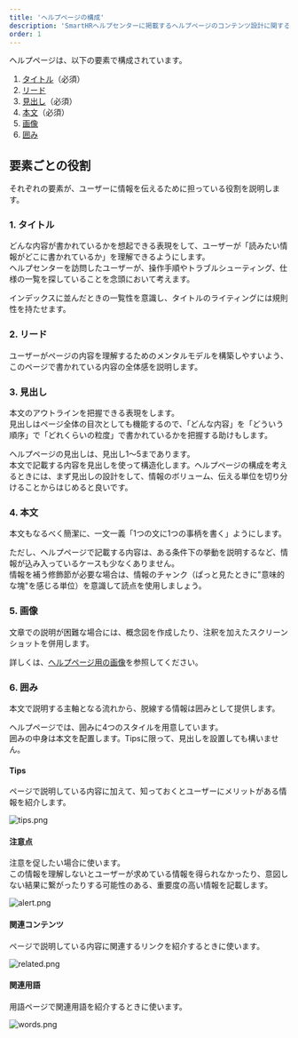 ```yaml
---
title: 'ヘルプページの構成'
description: 'SmartHRヘルプセンターに掲載するヘルプページのコンテンツ設計に関する考え方をまとめています。'
order: 1
---
```


ヘルプページは、以下の要素で構成されています。

1. [タイトル](#h3-0)（必須）
2. [リード](#h3-1)
3. [見出し](#h3-2)（必須）
4. [本文](#h3-3)（必須）
5. [画像](#h3-4)
6. [囲み](#h3-5)

## 要素ごとの役割
それぞれの要素が、ユーザーに情報を伝えるために担っている役割を説明します。

### 1. タイトル
どんな内容が書かれているかを想起できる表現をして、ユーザーが「読みたい情報がどこに書かれているか」を理解できるようにします。  
ヘルプセンターを訪問したユーザーが、操作手順やトラブルシューティング、仕様の一覧を探していることを念頭において考えます。

インデックスに並んだときの一覧性を意識し、タイトルのライティングには規則性を持たせます。

### 2. リード
ユーザーがページの内容を理解するためのメンタルモデルを構築しやすいよう、このページで書かれている内容の全体感を説明します。

### 3. 見出し
本文のアウトラインを把握できる表現をします。  
見出しはページ全体の目次としても機能するので、「どんな内容」を「どういう順序」で「どれくらいの粒度」で書かれているかを把握する助けもします。

ヘルプページの見出しは、見出し1〜5まであります。  
本文で記載する内容を見出しを使って構造化します。ヘルプページの構成を考えるときには、まず見出しの設計をして、情報のボリューム、伝える単位を切り分けることからはじめると良いです。

### 4. 本文
本文もなるべく簡潔に、一文一義「1つの文に1つの事柄を書く」ようにします。

ただし、ヘルプページで記載する内容は、ある条件下の挙動を説明するなど、情報が込み入っているケースも少なくありません。  
情報を補う修飾節が必要な場合は、情報のチャンク（ぱっと見たときに"意味的な塊"を感じる単位）を意識して読点を使用しましょう。

### 5. 画像
文章での説明が困難な場合には、概念図を作成したり、注釈を加えたスクリーンショットを併用します。

詳しくは、[ヘルプページ用の画像](../image/)を参照してください。
 
### 6. 囲み
本文で説明する主軸となる流れから、脱線する情報は囲みとして提供します。

ヘルプページでは、囲みに4つのスタイルを用意しています。  
囲みの中身は本文を配置します。Tipsに限って、見出しを設置しても構いません。

#### Tips
ページで説明している内容に加えて、知っておくとユーザーにメリットがある情報を紹介します。

![tips.png](../images/tips.png)

#### 注意点
注意を促したい場合に使います。  
この情報を理解しないとユーザーが求めている情報を得られなかったり、意図しない結果に繋がったりする可能性のある、重要度の高い情報を記載します。

![alert.png](../images/alert.png)

#### 関連コンテンツ
ページで説明している内容に関連するリンクを紹介するときに使います。  

![related.png](../images/related.png)

#### 関連用語
用語ページで関連用語を紹介するときに使います。

![words.png](../images/words.png)

